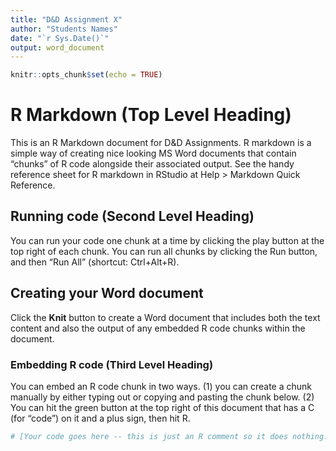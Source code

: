 ```yaml
---
title: "D&D Assignment X"
author: "Students Names"
date: "`r Sys.Date()`"
output: word_document
---
```



<!-- This is a template R markdown file for D&D Assignments. -->

<!-- DO NOT DELETE THIS CHUNK OF CODE -->
```r
knitr::opts_chunk$set(echo = TRUE)
```

<!-- Edit the rest of the file as you see fit. -->
# R Markdown (Top Level Heading)

This is an R Markdown document for D&D Assignments.  R markdown is a simple way of creating nice looking MS Word documents that contain "chunks" of R code alongside their associated output. See the handy reference sheet for R markdown in RStudio at Help > Markdown Quick Reference.

## Running code (Second Level Heading)
You can run your code one chunk at a time by clicking the play button at the top right of each chunk.  You can run all chunks by clicking the Run button, and then "Run All" (shortcut: Ctrl+Alt+R).

## Creating your Word document
Click the **Knit** button to create a Word document that includes both the text content and also the output of any embedded R code chunks within the document. 

### Embedding R code (Third Level Heading)
You can embed an R code chunk in two ways.  (1) you can create a chunk manually by either typing out or copying and pasting the chunk below. (2) You can hit the green button at the top right of this document that has a C (for "code") on it and a plus sign, then hit R.

```r

# [Your code goes here -- this is just an R comment so it does nothing.]

```

